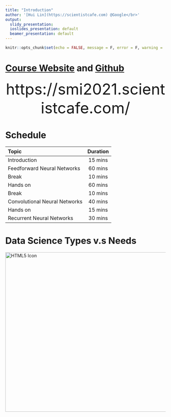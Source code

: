 ```yaml
---
title: "Introduction"
author: '[Hui Lin](https://scientistcafe.com) @Google</br>'
output:
  slidy_presentation:
  ioslides_presentation: default
  beamer_presentation: default
---
```


```r
knitr::opts_chunk$set(echo = FALSE, message = F, error = F, warning =  F)
```

# [Course Website](https://smi2021.scientistcafe.com/) and [Github](https://github.com/happyrabbit/smi2021) 


<center>
<font size = "10">
https://smi2021.scientistcafe.com/
</font>
</center>

# Schedule

| Topic | Duration |
| :--- | :---: | 
| Introduction | 15 mins | 
| Feedforward Neural Networks | 60 mins | 
| Break | 10 mins | 
| Hands on | 60 mins | 
| Break | 10 mins | 
| Convolutional Neural Networks | 40 mins | 
| Hands on | 15 mins |
| Recurrent Neural Networks | 30 mins |

# Data Science Types v.s Needs

<img src="images/ds_types.PNG" alt="HTML5 Icon" style="width:1000px;height:500px;">
